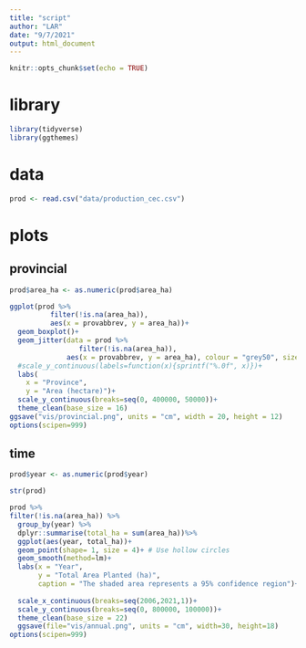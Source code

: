 ```yaml
---
title: "script"
author: "LAR"
date: "9/7/2021"
output: html_document
---
```


```r
knitr::opts_chunk$set(echo = TRUE)
```

# library
```r
library(tidyverse)
library(ggthemes)
```

# data

```r
prod <- read.csv("data/production_cec.csv")
```


# plots
## provincial
```r
prod$area_ha <- as.numeric(prod$area_ha)

ggplot(prod %>% 
          filter(!is.na(area_ha)),
          aes(x = provabbrev, y = area_ha))+
  geom_boxplot()+
  geom_jitter(data = prod %>% 
                 filter(!is.na(area_ha)), 
              aes(x = provabbrev, y = area_ha), colour = "grey50", size = 2, alpha = 0.6)+
  #scale_y_continuous(labels=function(x){sprintf("%.0f", x)})+
  labs(
    x = "Province",
    y = "Area (hectare)")+
  scale_y_continuous(breaks=seq(0, 400000, 50000))+
  theme_clean(base_size = 16)
ggsave("vis/provincial.png", units = "cm", width = 20, height = 12)
options(scipen=999)
```

## time 
```r
prod$year <- as.numeric(prod$year)

str(prod)

prod %>% 
filter(!is.na(area_ha)) %>% 
  group_by(year) %>% 
  dplyr::summarise(total_ha = sum(area_ha))%>% 
  ggplot(aes(year, total_ha))+
  geom_point(shape= 1, size = 4)+ # Use hollow circles
  geom_smooth(method=lm)+ 
  labs(x = "Year", 
       y = "Total Area Planted (ha)",
       caption = "The shaded area represents a 95% confidence region")+
  
  scale_x_continuous(breaks=seq(2006,2021,1))+
  scale_y_continuous(breaks=seq(0, 800000, 100000))+
  theme_clean(base_size = 22)
  ggsave(file="vis/annual.png", units = "cm", width=30, height=18)
options(scipen=999)
```


